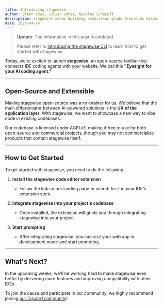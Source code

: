 ```yaml
---
title: Introducing stagewise
author: Glenn Töws, Julian Götze, Nicklas Scharpff
description: stagewise makes building production-grade frontends easier by bridging AI agents and visual vibe coding
date: 2025-04-24
---
```


> **Update:** The information in this post is outdated.
> 
> Please refer to [Introducing the stagewise CLI](/news/introducing-the-stagewise-cli) to learn how to get started with stagewise.
 
Today, we're excited to launch **stagewise**, an open-source toolbar that connects IDE coding agents with your website.
We call this **"Eyesight for your AI coding agent."**

---

## Open-Source and Extensible

Making stagewise open-source was a no-brainer for us. We believe that the main differentiator between AI-powered solutions is the **UX of the application layer**. With stagewise, we want to showcase a new way to vibe code in existing codebases.

Our codebase is licensed under AGPLv3, making it free to use for both open-source and commercial projects, though you may not commercialize products that contain stagewise itself.

---

## How to Get Started

To get started with stagewise, you need to do the following:

1.  **Install the stagewise code editor extension**
    - Follow the link on our landing page or search for it in your IDE's extension store.

2.  **Integrate stagewise into your project's codebase**
    - Once installed, the extension will guide you through integrating stagewise into your project.

3.  **Start prompting**
    - After integrating stagewise, you can visit your web app in development mode and start prompting.

---

## What's Next?

In the upcoming weeks, we'll be working hard to make stagewise even better by delivering more features and improving compatibility with other IDEs.

To join the cause and participate in our community, we highly recommend joining [our Discord community](https://discord.gg/gkdGsDYaKA)!